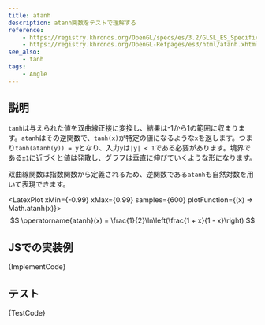 ```yaml
---
title: atanh
description: atanh関数をテストで理解する
reference:
    - https://registry.khronos.org/OpenGL/specs/es/3.2/GLSL_ES_Specification_3.20.html#angle-and-trigonometry-functions
    - https://registry.khronos.org/OpenGL-Refpages/es3/html/atanh.xhtml
see_also:
    - tanh
tags:
    - Angle
---
```



## 説明

`tanh`は与えられた値を双曲線正接に変換し、結果は-1から1の範囲に収まります。`atanh`はその逆関数で、`tanh(x)`が特定の値になるような`x`を返します。つまり`tanh(atanh(y)) = y`となり、入力`y`は`|y| < 1`である必要があります。境界である`±1`に近づくと値は発散し、グラフは垂直に伸びていくような形になります。

双曲線関数は指数関数から定義されるため、逆関数である`atanh`も自然対数を用いて表現できます。

<LatexPlot xMin={-0.99} xMax={0.99} samples={600} plotFunction={(x) => Math.atanh(x)}>
$$
\operatorname{atanh}(x) = \frac{1}{2}\ln\left(\frac{1 + x}{1 - x}\right)
$$
</LatexPlot>

## JSでの実装例

<CodeBlock language="ts">{ImplementCode}</CodeBlock>

## テスト

<CodeBlock language="js">{TestCode}</CodeBlock>
